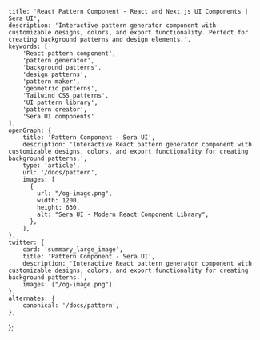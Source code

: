     title: 'React Pattern Component - React and Next.js UI Components | Sera UI',
    description: 'Interactive pattern generator component with customizable designs, colors, and export functionality. Perfect for creating background patterns and design elements.',
    keywords: [
        'React pattern component',
        'pattern generator',
        'background patterns',
        'design patterns',
        'pattern maker',
        'geometric patterns',
        'Tailwind CSS patterns',
        'UI pattern library',
        'pattern creator',
        'Sera UI components'
    ],
    openGraph: {
        title: 'Pattern Component - Sera UI',
        description: 'Interactive React pattern generator component with customizable designs, colors, and export functionality for creating background patterns.',
        type: 'article',
        url: '/docs/pattern',
        images: [
          {
            url: "/og-image.png",
            width: 1200,
            height: 630,
            alt: "Sera UI - Modern React Component Library",
          },
        ],
    },
    twitter: {
        card: 'summary_large_image',
        title: 'Pattern Component - Sera UI',
        description: 'Interactive React pattern generator component with customizable designs, colors, and export functionality for creating background patterns.',
        images: ["/og-image.png"]
    },
    alternates: {
        canonical: '/docs/pattern',
    },
};


<HideTOC />
<PatternCraftInterface />
